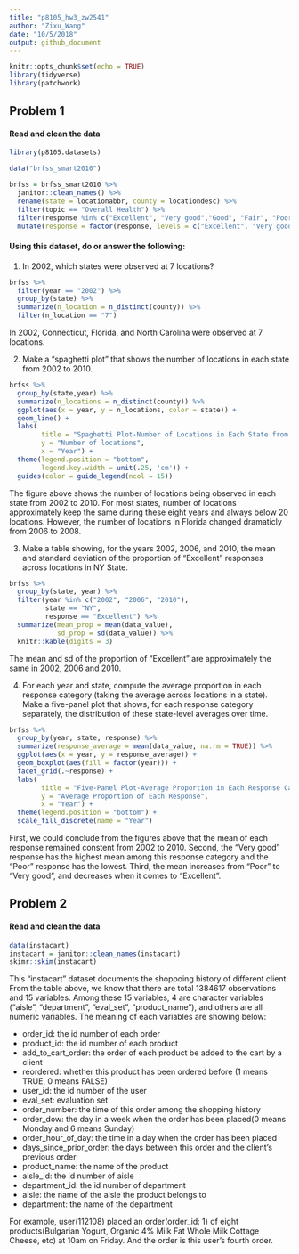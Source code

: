 ```yaml
---
title: "p8105_hw3_zw2541"
author: "Zixu_Wang"
date: "10/5/2018"
output: github_document
---
```


```r
knitr::opts_chunk$set(echo = TRUE)
library(tidyverse)
library(patchwork)
```

## Problem 1

#### Read and clean the data

```r
library(p8105.datasets)

data("brfss_smart2010")

brfss = brfss_smart2010 %>% 
  janitor::clean_names() %>% 
  rename(state = locationabbr, county = locationdesc) %>% 
  filter(topic == "Overall Health") %>% 
  filter(response %in% c("Excellent", "Very good","Good", "Fair", "Poor")) %>% 
  mutate(response = factor(response, levels = c("Excellent", "Very good","Good", "Fair", "Poor")))
```

#### Using this dataset, do or answer the following:

(1) In 2002, which states were observed at 7 locations?

```r
brfss %>% 
  filter(year == "2002") %>% 
  group_by(state) %>% 
  summarize(n_location = n_distinct(county)) %>% 
  filter(n_location == "7")
```

In 2002, Connecticut, Florida, and North Carolina were observed at 7 locations.

(2) Make a “spaghetti plot” that shows the number of locations in each state from 2002 to 2010.

```r
brfss %>% 
  group_by(state,year) %>% 
  summarize(n_locations = n_distinct(county)) %>% 
  ggplot(aes(x = year, y = n_locations, color = state)) +
  geom_line() +
  labs(
        title = "Spaghetti Plot-Number of Locations in Each State from 2002 to 2010",
        y = "Number of locations",
        x = "Year") +
  theme(legend.position = "bottom",
        legend.key.width = unit(.25, 'cm')) +
  guides(color = guide_legend(ncol = 15))
```

The figure above shows the number of locations being observed in each state from 2002 to 2010. For most states, number of locations approximately keep the same during these eight years and always below 20 locations. However, the number of locations in Florida changed dramaticly from 2006 to 2008.

(3) Make a table showing, for the years 2002, 2006, and 2010, the mean and standard deviation of the proportion of "Excellent" responses across locations in NY State.

```r
brfss %>% 
  group_by(state, year) %>% 
  filter(year %in% c("2002", "2006", "2010"),
         state == "NY",
         response == "Excellent") %>% 
  summarize(mean_prop = mean(data_value),
            sd_prop = sd(data_value)) %>% 
  knitr::kable(digits = 3)
```

The mean and sd of the proportion of "Excellent" are approximately the same in 2002, 2006 and 2010.

(4) For each year and state, compute the average proportion in each response category (taking the average across locations in a state). Make a five-panel plot that shows, for each response category separately, the distribution of these state-level averages over time.

```r
brfss %>% 
  group_by(year, state, response) %>% 
  summarize(response_average = mean(data_value, na.rm = TRUE)) %>% 
  ggplot(aes(x = year, y = response_average)) +
  geom_boxplot(aes(fill = factor(year))) +
  facet_grid(.~response) +
  labs(
        title = "Five-Panel Plot-Average Proportion in Each Response Category",
        y = "Average Proportion of Each Response",
        x = "Year") +
  theme(legend.position = "bottom") +
  scale_fill_discrete(name = "Year")
```

First, we could conclude from the figures above that the mean of each response remained constent from 2002 to 2010. Second, the "Very good" response has the highest mean among this response category and the "Poor" response has the lowest. Third, the mean increases from "Poor" to "Very good", and decreases when it comes to "Excellent".

## Problem 2

#### Read and clean the data

```r
data(instacart)
instacart = janitor::clean_names(instacart)
skimr::skim(instacart)
```

This "instacart" dataset documents the shoppoing history of different client. From the table above, we know that there are total 1384617 observations and 15 variables. Among these 15 variables, 4 are character variables ("aisle", "department", "eval_set", "product_name"), and others are all numeric variables. The meaning of each variables are showing below:

* order_id: the id number of each order
* product_id: the id number of each product
* add_to_cart_order: the order of each product be added to the cart by a client
* reordered: whether this product has been ordered before (1 means TRUE, 0 means FALSE)
* user_id: the id number of the user
* eval_set: evaluation set
* order_number: the time of this order among the shopping history
* order_dow: the day in a week when the order has been placed(0 means Monday and 6 means Sunday)
* order_hour_of_day: the time in a day when the order has been placed
* days_since_prior_order: the days between this order and the client's previous order
* product_name: the name of the product
* aisle_id: the id number of aisle
* department_id: the id number of department
* aisle: the name of the aisle the product belongs to
* department: the name of the department

For example, user(112108) placed an order(order_id: 1) of eight products(Bulgarian Yogurt, Organic 4% Milk Fat Whole Milk Cottage Cheese, etc) at 10am on Friday. And the order is this user's fourth order.